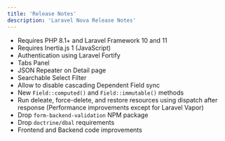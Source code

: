 ```yaml
---
title: 'Release Notes'
description: 'Laravel Nova Release Notes'
---
```


* Requires PHP 8.1+ and Laravel Framework 10 and 11
* Requires Inertia.js 1 (JavaScript)
* Authentication using Laravel Fortify
* Tabs Panel
* JSON Repeater on Detail page
* Searchable Select Filter
* Allow to disable cascading Dependent Field sync
* New `Field::computed()` and `Field::immutable()` methods
* Run deleate, force-delete, and restore resources using dispatch after response (Performance improvements except for Laravel Vapor)
* Drop `form-backend-validation` NPM package
* Drop `doctrine/dbal` requirements
* Frontend and Backend code improvements
